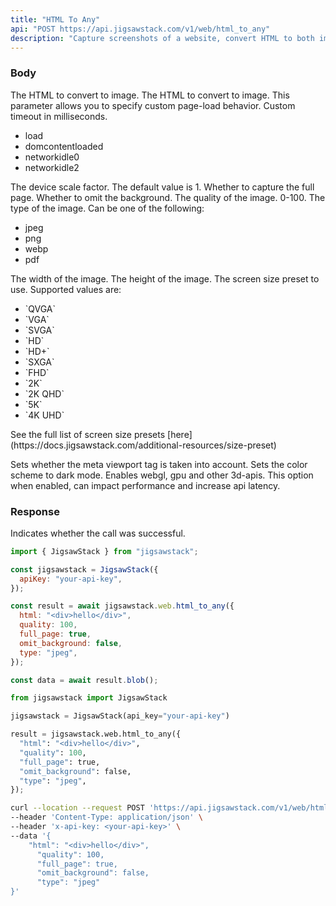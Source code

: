 ```yaml
---
title: "HTML To Any"
api: "POST https://api.jigsawstack.com/v1/web/html_to_any"
description: "Capture screenshots of a website, convert HTML to both image and PDF formats."
---
```


### Body

<ParamField body="html" type="string">
  The HTML to convert to image.
</ParamField>

<ParamField body="url" type="string">
  The HTML to convert to image.
</ParamField>

<ParamField body="goto_options" type="object">
  This parameter allows you to specify custom page-load behavior.
  <Expandable title="property">
    <ResponseField name="timeout" type="number" default="15000">
      Custom timeout in milliseconds.
    </ResponseField>
    <ResponseField name="wait_until" type="string" default="load">
      <ul>
        <li>load</li>
        <li>domcontentloaded</li>
        <li>networkidle0</li>
        <li>networkidle2</li>
      </ul>
    </ResponseField>
  </Expandable>
</ParamField>
<ParamField body="scale" type="number" initialValue="1" default="1">
  The device scale factor. The default value is 1.
</ParamField>
<ParamField body="full_page" type="boolean">
  Whether to capture the full page.
</ParamField>

<ParamField body="omit_background" type="boolean">
  Whether to omit the background.
</ParamField>

<ParamField body="quality" type="number" default="75">
  The quality of the image. 0-100.
</ParamField>

<ParamField body="type" type="string" default="png">
  The type of the image. Can be one of the following:
  <ul>
    <li>jpeg</li>
    <li>png</li>
    <li>webp</li>
    <li>pdf</li>
  </ul>
</ParamField>

<ParamField body="width" type="number" default="1920">
  The width of the image.
</ParamField>

<ParamField body="height" type="number" default="1080">
  The height of the image.
</ParamField>

<ParamField body="size_preset" type="string">
  The screen size preset to use. Supported values are:
  <ul>
    <li>`QVGA`</li>
    <li>`VGA`</li>
    <li>`SVGA`</li>
    <li>`HD`</li>
    <li>`HD+`</li>
    <li>`SXGA`</li>
    <li>`FHD`</li>
    <li>`2K`</li>
    <li>`2K QHD`</li>
    <li>`5K`</li>
    <li>`4K UHD`</li>
  </ul>
  See the full list of screen size presets
  [here](https://docs.jigsawstack.com/additional-resources/size-preset)
</ParamField>

<ParamField body="pdf_display_header_footer" type="boolean"></ParamField>

<ParamField body="pdf_print_background" type="boolean"></ParamField>
<ParamField body="pdf_page_range" type="string"></ParamField>

<ParamField body="is_mobile" type="boolean">
  Sets whether the meta viewport tag is taken into account.
</ParamField>
<ParamField body="dark_mode" type="boolean">
  Sets the color scheme to dark mode.
</ParamField>
<ParamField body="use_graphic_renderer" type="boolean" default="false">
  Enables webgl, gpu and other 3d-apis. This option when enabled, can impact
  performance and increase api latency.
</ParamField>
<Snippet file="header.mdx" />

### Response

<ResponseField name="success" type="boolean">
  Indicates whether the call was successful.
</ResponseField>

<RequestExample>

```javascript JavaScript
import { JigsawStack } from "jigsawstack";

const jigsawstack = JigsawStack({
  apiKey: "your-api-key",
});

const result = await jigsawstack.web.html_to_any({
  html: "<div>hello</div>",
  quality: 100,
  full_page: true,
  omit_background: false,
  type: "jpeg",
});

const data = await result.blob();
```

```python Python
from jigsawstack import JigsawStack

jigsawstack = JigsawStack(api_key="your-api-key")

result = jigsawstack.web.html_to_any({
  "html": "<div>hello</div>",
  "quality": 100,
  "full_page": true,
  "omit_background": false,
  "type": "jpeg",
});
```

```bash cURL
curl --location --request POST 'https://api.jigsawstack.com/v1/web/html_to_any' \
--header 'Content-Type: application/json' \
--header 'x-api-key: <your-api-key>' \
--data '{
    "html": "<div>hello</div>",
      "quality": 100,
      "full_page": true,
      "omit_background": false,
      "type": "jpeg"
}'
```

</RequestExample>

<ResponseExample>

</ResponseExample>

